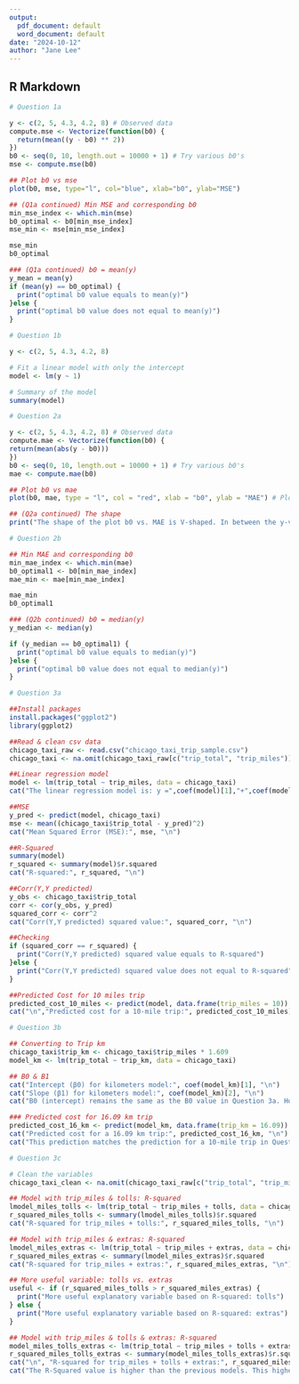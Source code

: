 ```yaml
---
output:
  pdf_document: default
  word_document: default
date: "2024-10-12"
author: "Jane Lee"
---
```



## R Markdown

```r
# Question 1a

y <- c(2, 5, 4.3, 4.2, 8) # Observed data
compute.mse <- Vectorize(function(b0) {
  return(mean((y - b0) ** 2))
})
b0 <- seq(0, 10, length.out = 10000 + 1) # Try various b0's
mse <- compute.mse(b0)

## Plot b0 vs mse
plot(b0, mse, type="l", col="blue", xlab="b0", ylab="MSE")

## (Q1a continued) Min MSE and corresponding b0
min_mse_index <- which.min(mse)
b0_optimal <- b0[min_mse_index]
mse_min <- mse[min_mse_index]

mse_min
b0_optimal

### (Q1a continued) b0 = mean(y)
y_mean = mean(y)
if (mean(y) == b0_optimal) {
  print("optimal b0 value equals to mean(y)")
}else {
  print("optimal b0 value does not equal to mean(y)")
}
```

```r
# Question 1b

y <- c(2, 5, 4.3, 4.2, 8) 

# Fit a linear model with only the intercept
model <- lm(y ~ 1)

# Summary of the model
summary(model)

```

```r
# Question 2a

y <- c(2, 5, 4.3, 4.2, 8) # Observed data
compute.mae <- Vectorize(function(b0) {
return(mean(abs(y - b0)))
})
b0 <- seq(0, 10, length.out = 10000 + 1) # Try various b0's
mae <- compute.mae(b0)

## Plot b0 vs mae
plot(b0, mae, type = "l", col = "red", xlab = "b0", ylab = "MAE") # Plot b0 vs mae

## (Q2a continued) The shape
print("The shape of the plot b0 vs. MAE is V-shaped. In between the y-values, the MAE gradually increases linearly and there are sharp transitions at the data points.")

```


```r
# Question 2b

## Min MAE and corresponding b0
min_mae_index <- which.min(mae)
b0_optimal1 <- b0[min_mae_index]
mae_min <- mae[min_mae_index]

mae_min
b0_optimal1

### (Q2b continued) b0 = median(y)
y_median <- median(y)

if (y_median == b0_optimal1) {
  print("optimal b0 value equals to median(y)")
}else {
  print("optimal b0 value does not equal to median(y)")
}
```


```r
# Question 3a

##Install packages
install.packages("ggplot2")
library(ggplot2)

##Read & clean csv data
chicago_taxi_raw <- read.csv("chicago_taxi_trip_sample.csv")
chicago_taxi <- na.omit(chicago_taxi_raw[c("trip_total", "trip_miles")])

##Linear regression model
model <- lm(trip_total ~ trip_miles, data = chicago_taxi)
cat("The linear regression model is: y =",coef(model)[1],"+",coef(model)[2],"x", "\n")

##MSE
y_pred <- predict(model, chicago_taxi)
mse <- mean((chicago_taxi$trip_total - y_pred)^2)
cat("Mean Squared Error (MSE):", mse, "\n")

##R-Squared
summary(model)
r_squared <- summary(model)$r.squared
cat("R-squared:", r_squared, "\n")

##Corr(Y,Y predicted)
y_obs <- chicago_taxi$trip_total
corr <- cor(y_obs, y_pred)
squared_corr <- corr^2
cat("Corr(Y,Y predicted) squared value:", squared_corr, "\n")

##Checking
if (squared_corr == r_squared) {
  print("Corr(Y,Y predicted) squared value equals to R-squared")
}else {
  print("Corr(Y,Y predicted) squared value does not equal to R-squared")
}

##Predicted Cost for 10 miles trip
predicted_cost_10_miles <- predict(model, data.frame(trip_miles = 10))
cat("\n","Predicted cost for a 10-mile trip:", predicted_cost_10_miles)

```

```r
# Question 3b

## Converting to Trip km
chicago_taxi$trip_km <- chicago_taxi$trip_miles * 1.609
model_km <- lm(trip_total ~ trip_km, data = chicago_taxi)

## B0 & B1
cat("Intercept (β0) for kilometers model:", coef(model_km)[1], "\n")
cat("Slope (β1) for kilometers model:", coef(model_km)[2], "\n")
cat("B0 (intercept) remains the same as the B0 value in Question 3a. However, B1 (slope) gets scaled by the conversion factor (1.609),with the slope in km being smaller than the slope in miles.", "\n")

### Predicted cost for 16.09 km trip
predicted_cost_16_km <- predict(model_km, data.frame(trip_km = 16.09))
cat("Predicted cost for a 16.09 km trip:", predicted_cost_16_km, "\n")
cat("This prediction matches the prediction for a 10-mile trip in Question 3a because 16.09 km is 10 miles.")

```

```r
# Question 3c

# Clean the variables
chicago_taxi_clean <- na.omit(chicago_taxi_raw[c("trip_total", "trip_miles", "tolls", "extras")])

## Model with trip_miles & tolls: R-squared
lmodel_miles_tolls <- lm(trip_total ~ trip_miles + tolls, data = chicago_taxi_clean)
r_squared_miles_tolls <- summary(lmodel_miles_tolls)$r.squared
cat("R-squared for trip_miles + tolls:", r_squared_miles_tolls, "\n")

## Model with trip_miles & extras: R-squared
lmodel_miles_extras <- lm(trip_total ~ trip_miles + extras, data = chicago_taxi_clean)
r_squared_miles_extras <- summary(lmodel_miles_extras)$r.squared
cat("R-squared for trip_miles + extras:", r_squared_miles_extras, "\n")

## More useful variable: tolls vs. extras
useful <- if (r_squared_miles_tolls > r_squared_miles_extras) {
  print("More useful explanatory variable based on R-squared: tolls")
} else {
  print("More useful explanatory variable based on R-squared: extras")
}

## Model with trip_miles & tolls & extras: R-squared
model_miles_tolls_extras <- lm(trip_total ~ trip_miles + tolls + extras, data = chicago_taxi_clean)
r_squared_miles_tolls_extras <- summary(model_miles_tolls_extras)$r.squared
cat("\n", "R-squared for trip_miles + tolls + extras:", r_squared_miles_tolls_extras, "\n")
cat("The R-Squared value is higher than the previous models. This higher R-squared value suggests that adding tolls and extras, along with trip_miles, improves the model's ability to explain the variation in total trip cost.")

```
